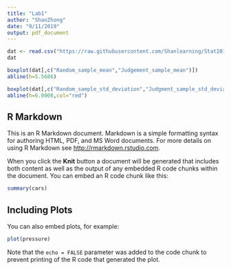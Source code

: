 ```yaml
---
title: "Lab1"
author: "ShanZhong"
date: "9/11/2019"
output: pdf_document
---
```


```r
dat <- read.csv("https://raw.githubusercontent.com/Shanlearning/Stat201/master/Lab1/Wednesday_class.csv")
dat

boxplot(dat[,c("Random_sample_mean","Judgement_sample_mean")])
abline(h=5.5686)

boxplot(dat[,c("Random_sample_std_deviation","Judgment_sample_std_deviation")])
abline(h=6.0008,col="red")
```

## R Markdown

This is an R Markdown document. Markdown is a simple formatting syntax for authoring HTML, PDF, and MS Word documents. For more details on using R Markdown see <http://rmarkdown.rstudio.com>.

When you click the **Knit** button a document will be generated that includes both content as well as the output of any embedded R code chunks within the document. You can embed an R code chunk like this:

```r
summary(cars)
```

## Including Plots

You can also embed plots, for example:

```r
plot(pressure)
```

Note that the `echo = FALSE` parameter was added to the code chunk to prevent printing of the R code that generated the plot.
